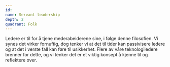 ```yaml
---
id:
name: Servant leadership
depth: 2
quadrant: Folk
---
```


Ledere er til for å tjene mederabeiderene sine, i følge denne filosofien.
Vi synes det virker fornuftig, dog tenker vi at det til tider kan passivisere ledere og at det i verste fall kan føre til usikkerhet.
Flere av våre teknologiledere brenner for dette, og vi tenker det er et viktig konsept å kjenne til og reflektere over.

